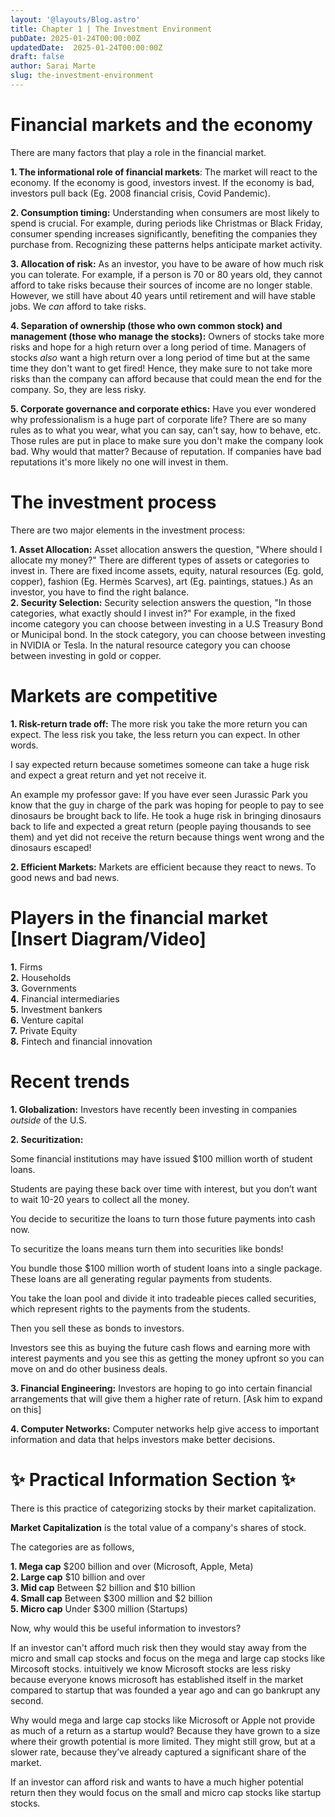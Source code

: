```yaml
---
layout: '@layouts/Blog.astro'
title: Chapter 1 | The Investment Environment
pubDate: 2025-01-24T00:00:00Z 
updatedDate:  2025-01-24T00:00:00Z 
draft: false
author: Sarai Marte
slug: the-investment-environment
---
```


# Financial markets and the economy 

There are many factors that play a role in the financial market. 

**1. The informational role of financial markets**: The market will react to the economy. If the economy is good, investors invest. If the economy is bad, investors pull back (Eg. 2008 financial crisis, Covid Pandemic). 

**2. Consumption timing:** Understanding when consumers are most likely to spend is crucial. For example, during periods like Christmas or Black Friday, consumer spending increases significantly, benefiting the companies they purchase from. Recognizing these patterns helps anticipate market activity.

**3. Allocation of risk:** As an investor, you have to be aware of how much risk you can tolerate. For example, if a person is 70 or 80 years old, they cannot afford to take risks because their sources of income are no longer stable. However, we still have about 40 years until retirement and will have stable jobs. We *can* afford to take risks.  

**4. Separation of ownership (those who own common stock) and management (those who manage the stocks):** Owners of stocks take more risks and hope for a high return over a long period of time. Managers of stocks *also* want a high return over a long period of time but at the same time they don't want to get fired! Hence, they make sure to not take more risks than the company can afford because that could mean the end for the company. So, they are less risky.

**5. Corporate governance and corporate ethics:** Have you ever wondered why professionalism is a huge part of corporate life? There are so many rules as to what you wear, what you can say, can't say, how to behave, etc. Those rules are put in place to make sure you don't make the company look bad. Why would that matter? Because of reputation. If companies have bad reputations it's more likely no one will invest in them. 

# The investment process

There are two major elements in the investment process:   

**1. Asset Allocation:** Asset allocation answers the question, "Where should I allocate my money?" There are different types of assets or categories to invest in. There are fixed income assets, equity, natural resources (Eg. gold, copper), fashion (Eg. Hermès Scarves), art (Eg. paintings, statues.) As an investor, you have to find the right balance.   
**2. Security Selection:** Security selection answers the question, "In those categories, what exactly should I invest in?" For example, in the fixed income category you can choose between investing in a U.S Treasury Bond or Municipal bond. In the stock category, you can choose between investing in NVIDIA or Tesla. In the natural resource category you can choose between investing in gold or copper.


# Markets are competitive 

**1. Risk-return trade off:** The more risk you take the more return you can expect. The less risk you take, the less return you can expect. In other words. 

I say expected return because sometimes someone can take a huge risk and expect a great return and yet not receive it. 

An example my professor gave: If you have ever seen Jurassic Park you know that the guy in charge of the park was hoping for people to pay to see dinosaurs be brought back to life. He took a huge risk in bringing dinosaurs back to life and expected a great return (people paying thousands to see them) and yet did not receive the return because things went wrong and the dinosaurs escaped!  

**2. Efficient Markets:** Markets are efficient because they react to news. To good news and bad news.

# Players in the financial market [Insert Diagram/Video]

**1.** Firms  
**2.** Households  
**3.** Governments  
**4.** Financial intermediaries   
**5.** Investment bankers  
**6.** Venture capital  
**7.** Private Equity   
**8.** Fintech and financial innovation  

# Recent trends 

**1. Globalization:** Investors have recently been investing in companies *outside* of the U.S. 

**2. Securitization:** 

Some financial institutions may have issued $100 million worth of student loans. 

Students are paying these back over time with interest, but you don’t want to wait 10-20 years to collect all the money. 

You decide to securitize the loans to turn those future payments into cash now.

To securitize the loans means turn them into securities like bonds!

You bundle those $100 million worth of student loans into a single package. These loans are all generating regular payments from students.

You take the loan pool and divide it into tradeable pieces called securities, which represent rights to the payments from the students.

Then you sell these as bonds to investors. 

Investors see this as buying the future cash flows and earning more with interest payments and you see this as getting the money upfront so you can move on and do other business deals. 

**3. Financial Engineering:** Investors are hoping to go into certain financial arrangements that will give them a higher rate of return. [Ask him to expand on this]

**4. Computer Networks:** Computer networks help give access to important information and data that helps investors make better decisions. 

# ✨ Practical Information Section ✨ 

There is this practice of categorizing stocks by their market capitalization.

**Market Capitalization** is the total value of a company's shares of stock. 

The categories are as follows, 

**1. Mega cap** $200 billion and over (Microsoft, Apple, Meta)  
**2. Large cap** $10 billion and over   
**3. Mid cap** Between $2 billion and $10 billion  
**4. Small cap** Between $300 million and $2 billion  
**5. Micro cap**  Under $300 million (Startups)

Now, why would this be useful information to investors?

If an investor can't afford much risk then they would stay away from the micro and small cap stocks and focus on the mega and large cap stocks like Mircosoft stocks. intuitively we know Microsoft stocks are less risky because everyone knows microsoft has established itself in the market compared to startup that was founded a year ago and can go bankrupt any second.

Why would mega and large cap stocks like Microsoft or Apple not provide as much of a return as a startup would? Because they have grown to a size where their growth potential is more limited. They might still grow, but at a slower rate, because they’ve already captured a significant share of the market. 

If an investor can afford risk and wants to have a much higher potential return then they would focus on the small and micro cap stocks like startup stocks.   

